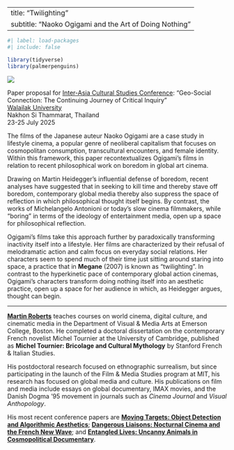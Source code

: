 
---
title: "Twilighting"
subtitle: "Naoko Ogigami and the Art of Doing Nothing"
---

```r
#| label: load-packages
#| include: false

library(tidyverse)
library(palmerpenguins)
```

![](img/twilighting10.png)

Paper proposal for [Inter-Asia Cultural Studies Conference](https://culturalstudies.asia/2025-iacss-conference/): "Geo-Social Connection: The Continuing Journey of Critical Inquiry"\
[Walailak University](https://www.wu.ac.th/en)\
Nakhon Si Thammarat, Thailand\
23-25 July 2025  

The films of the Japanese auteur Naoko Ogigami are a case study in lifestyle cinema, a popular genre of neoliberal capitalism that focuses on cosmopolitan consumption, transcultural encounters, and female identity. Within this framework, this paper recontextualizes Ogigami’s films in relation to recent philosophical work on boredom in global art cinema.

Drawing on Martin Heidegger’s influential defense of boredom, recent analyses have suggested that in seeking to kill time and thereby stave off boredom, contemporary global media thereby also suppress the space of reflection in which philosophical thought itself begins. By contrast, the works of Michelangelo Antonioni or today’s slow cinema filmmakers, while “boring” in terms of the ideology of entertainment media, open up a space for philosophical reflection.

Ogigami’s films take this approach further by paradoxically transforming inactivity itself into a lifestyle. Her films are characterized by their refusal of melodramatic action and calm focus on everyday social relations. Her characters seem to spend much of their time just sitting around staring into space, a practice that in **Megane** (2007) is known as “twilighting”. In contrast to the hyperkinetic pace of contemporary global action cinemas, Ogigami’s characters transform doing nothing itself into an aesthetic practice, open up a space for her audience in which, as Heidegger argues, thought can begin.

***

[**Martin Roberts**](mailto:martin_roberts@emerson.edu) teaches courses on world cinema, digital culture, and cinematic media in the Department of Visual & Media Arts at Emerson College, Boston. He completed a doctoral dissertation on the contemporary French novelist Michel Tournier at the University of Cambridge, published as **Michel Tournier: Bricolage and Cultural Mythology** by Stanford French & Italian Studies.

His postdoctoral research focused on ethnographic surrealism, but since participating in the launch of the Film & Media Studies program at MIT, his research has focused on global media and culture. His publications on film and media include essays on global documentary, IMAX movies, and the Danish Dogma '95 movement in journals such as *Cinema Journal* and *Visual Anthopology*.

His most recent conference papers are [**Moving Targets: Object Detection and Algorithmic Aesthetics**](https://mroberts1.github.io/moving-targets/); [**Dangerous Liaisons: Nocturnal Cinema and the French New Wave**](https://mroberts1.github.io/nocturnal-cinema/); and [**Entangled Lives: Uncanny Animals in Cosmopolitical Documentary**](https://mroberts1.github.io/entangled-lives/).
